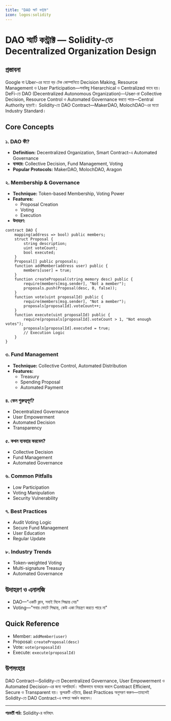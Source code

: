 ```yaml
---
title: "DAO স্মার্ট কন্ট্রাক্ট"
icon: logos:solidity
---
```


# DAO স্মার্ট কন্ট্রাক্ট — Solidity-তে Decentralized Organization Design

## প্রস্তাবনা

Google বা Uber-এর মতো বড় টেক কোম্পানিতে Decision Making, Resource Management ও User Participation—সবকিছু Hierarchical ও Centralized ভাবে হয়। DeFi-তে DAO (Decentralized Autonomous Organization)—User-রা Collective Decision, Resource Control ও Automated Governance করতে পারে—Central Authority ছাড়াই। Solidity-তে DAO Contract—MakerDAO, MolochDAO-এর মতো Industry Standard।

## Core Concepts

### ১. DAO কী?
- **Definition:** Decentralized Organization, Smart Contract-এ Automated Governance
- **ব্যবহার:** Collective Decision, Fund Management, Voting
- **Popular Protocols:** MakerDAO, MolochDAO, Aragon

### ২. Membership & Governance
- **Technique:** Token-based Membership, Voting Power
- **Features:**
    - Proposal Creation
    - Voting
    - Execution
- **উদাহরণ:**
```solidity
contract DAO {
    mapping(address => bool) public members;
    struct Proposal {
        string description;
        uint voteCount;
        bool executed;
    }
    Proposal[] public proposals;
    function addMember(address user) public {
        members[user] = true;
    }
    function createProposal(string memory desc) public {
        require(members[msg.sender], "Not a member");
        proposals.push(Proposal(desc, 0, false));
    }
    function vote(uint proposalId) public {
        require(members[msg.sender], "Not a member");
        proposals[proposalId].voteCount++;
    }
    function execute(uint proposalId) public {
        require(proposals[proposalId].voteCount > 1, "Not enough votes");
        proposals[proposalId].executed = true;
        // Execution Logic
    }
}
```

### ৩. Fund Management
- **Technique:** Collective Control, Automated Distribution
- **Features:**
    - Treasury
    - Spending Proposal
    - Automated Payment

### ৪. কেন গুরুত্বপূর্ণ?
- Decentralized Governance
- User Empowerment
- Automated Decision
- Transparency

### ৫. কখন ব্যবহার করবেন?
- Collective Decision
- Fund Management
- Automated Governance

### ৬. Common Pitfalls
- Low Participation
- Voting Manipulation
- Security Vulnerability

### ৭. Best Practices
- Audit Voting Logic
- Secure Fund Management
- User Education
- Regular Update

### ৮. Industry Trends
- Token-weighted Voting
- Multi-signature Treasury
- Automated Governance

## উদাহরণ ও এনালজি
- DAO—"একটি ক্লাব, সবাই মিলে সিদ্ধান্ত নেয়"
- Voting—"সবার ভোটে সিদ্ধান্ত, কেউ একা নিয়ন্ত্রণ করতে পারে না"

## Quick Reference
- Member: `addMember(user)`
- Proposal: `createProposal(desc)`
- Vote: `vote(proposalId)`
- Execute: `execute(proposalId)`

## উপসংহার

DAO Contract—Solidity-তে Decentralized Governance, User Empowerment ও Automated Decision-এর জন্য অপরিহার্য। সঠিকভাবে ব্যবহার করলে Contract Efficient, Secure ও Transparent হয়। ভুলত্রুটি এড়িয়ে, Best Practices অনুসরণ করুন—তাহলেই Solidity-তে DAO Contract-এ দক্ষতা অর্জন করবেন।

---

**পরবর্তী পাঠ:** Solidity-র ভবিষ্যৎ
